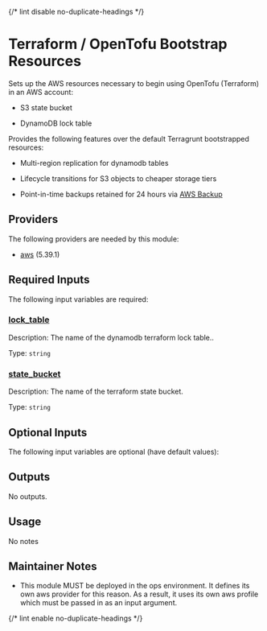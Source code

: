 
{/* lint disable no-duplicate-headings */}

# Terraform / OpenTofu Bootstrap Resources

<ModuleHeader name="tf_bootstrap_resources" sourceHref="https://github.com/Panfactum/stack/tree/__PANFACTUM_VERSION_EDGE__/packages/infrastructure/tf_bootstrap_resources" status="stable" type="live" />

Sets up the AWS resources necessary to begin using OpenTofu (Terraform) in an AWS account:

* S3 state bucket

* DynamoDB lock table

Provides the following features over the default Terragrunt bootstrapped resources:

* Multi-region replication for dynamodb tables

* Lifecycle transitions for S3 objects to cheaper storage tiers

* Point-in-time backups retained for 24 hours via [AWS Backup](https://aws.amazon.com/backup/)

## Providers

The following providers are needed by this module:

* [aws](https://registry.terraform.io/providers/hashicorp/aws/5.39.1/docs) (5.39.1)

## Required Inputs

The following input variables are required:

### <a name="input_lock_table" /> [lock\_table](#input_lock_table)

Description: The name of the dynamodb terraform lock table..

Type: `string`

### <a name="input_state_bucket" /> [state\_bucket](#input_state_bucket)

Description: The name of the terraform state bucket.

Type: `string`

## Optional Inputs

The following input variables are optional (have default values):

## Outputs

No outputs.

## Usage

No notes

## Maintainer Notes

* This module MUST be deployed in the ops environment. It defines its own aws provider for this reason.
  As a result, it uses its own aws profile which must be passed in as an input argument.

{/* lint enable no-duplicate-headings */}
